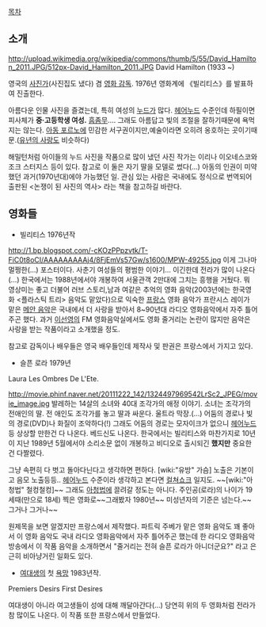 [[목차]]
== 소개 ==
http://upload.wikimedia.org/wikipedia/commons/thumb/5/55/David_Hamilton_2011.JPG/512px-David_Hamilton_2011.JPG
David Hamilton (1933 ~)

영국의 [[사진가]](사진집도 냈다) 겸 [[영화 감독]]. 1976년 영화계에 《빌리티스》를 발표하여 진출한다.

아름다운 인물 사진을 즐겼는데, 특히 여성의 [[누드]]가 많다. [[헤어누드]] 수준인데 하필이면 피사체가 '''중·고등학생 여성.''' [[흠좀무]]…. 그래도 아름답고 빛의 조절을 잘하기때문에 욕먹지는 않는다. [[아동 포르노]]에 민감한 서구권이지만,예술이라면 오히려 옹호하는 곳이기때문.([[유년의 사랑]]도 비슷하다)

해밀턴처럼 아이들의 누드 사진을 작품으로 많이 냈던 사진 작가는 이리나 이오네스코와 조크 스터지스 등이 있다. 참고로 이 둘은 자기 딸을 모델로 썼다(…) 아동의 인권이 미약했던 과거(1970년대)에야 가능했던 일. 관심 있는 사람은 국내에도 정식으로 번역되어 출판된 <논쟁이 된 사진의 역사> 라는 책을 참고하길 바란다.

== 영화들 ==
* 빌리티스 1976년작
http://1.bp.blogspot.com/-cKOzPPpzvtk/T-FiC0t8oCI/AAAAAAAAAj4/8FjEmVs57Gw/s1600/MPW-49255.jpg
이게 그나마 멀쩡한(...) 포스터이다. 사춘기 여성들의 평범한 이야기... 이긴한데 전라가 많이 나온다(...) 한국에서는 1988년에서야 개봉하여 서울관객 2만대에 그치는 흥행을 거뒀다. 뭐 영상미는 좋고 더불어 러브 스토리,남과 여같은 추억의 영화 음악(2003년에는 한국영화 <플라스틱 트리> 음악도 맡았다)으로 익숙한 [[프랑스]] 영화 음악가 프란시스 레이가 맡은 [http://pann.nate.com/video/210218011 메안 음악]은 국내에서 더 사랑을 받아서 8~90년대 라디오 영화음악에서 자주 틀어주곤 했다. 과거 [[이선영]]의 FM 영화음악실에서도 영화 줄거리는 논란이 많지만 음악은 사랑을 받는 작품이라고 소개했을 정도.

참고로 감독이나 배우들은 영국 배우들인데 제작사 및 판권은 프랑스에서 가지고 있다.

* 슬픈 로라 1979년
Laura Les Ombres De L'Ete.

http://movie.phinf.naver.net/20111222_142/1324497969542LrSc2_JPEG/movie_image.jpg
발레하는 14살의 소녀와 40대 조각가의 애정 이야기. 소녀는 조각가의 전애인의 딸. 전 애인도 조각가를 놓고 딸과 싸운다. 울트라 막장.(…) 어둠의 경로나 빛의 경로(DVD)나 화질이 조악하다(!) 그래도 어둠의 경로는 모자이크가 없으니 [[헤어누드]] 등 상상할
만한건 다 나온다. 베드신도 나온다. 한국에서는 빌리티스와 마찬가지로 10년이 지난 1989년 5월에서야 소리소문 없이 개봉하고 비디오로 출시되긴 '''했지만''' 중요한건 다짤렸다.

그냥 속편히 다 벗고 돌아다닌다고 생각하면 편하다. [wiki:"유방" 가슴] 노출은 기본이고 음모 노출등등.. [[헤어누드]] 수준이라 생각하고 본다면 [[컬쳐쇼크]] 일지도.
~~[wiki:"아청법" 철컹철컹]~~ 
그래도 [[아청법]]에 끌려갈 정도는 아니다. 주인공(로라)의 나이가 19세때(만으로 18세) 찍은 영화로~~그래봤자 1980년~~ 미성년자의 기준은 넘는다.~~그거나 그거나~~ 

원제목을 보면 알겠지만 프랑스에서 제작했다. 파트릭 주베가 맡은 영화 음악도 꽤 좋아서 이 영화 음악도 국내 라디오 영화음악에서 자주 틀어주곤 했는데 한 라디오 영화음악 방송에서 이 작품 음악을 소개하면서 "줄거리는 전혀 슬픈 로라가 아니더군요?" 라고 은근히 비아냥거린 일화도 있다.

* [[여대생]]의 첫 [[욕망]] 1983년작.
Premiers Desirs First Desires

여대생이 아니라 여고생들이 성에 대해 깨달아간다(…) 당연히 위의 두 영화처럼 전라가 참 많이도 나온다. 이 작품 또한 프랑스에서 만들었다.
